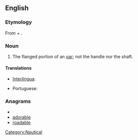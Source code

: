 ==English==

===Etymology===
From {{term|oar}} + {{term|blade}}.

===Noun===
{{en-noun|sg=[[oar]] [[blade]]}}

# The flanged portion of an [[oar]]; not the handle nor the shaft.

====Translations====
{{trans-top|flanged portion of an oar}}
*[[Interlingua]]: {{t-|ia|pala|xs=Interlingua}}
{{trans-mid}}
*Portuguese: {{t+|pt|pá|f}}
{{trans-bottom}}

===Anagrams===
* {{alphagram|aabdelor}}
* [[adorable#English|adorable]]
* [[roadable#English|roadable]]

[[Category:Nautical]]